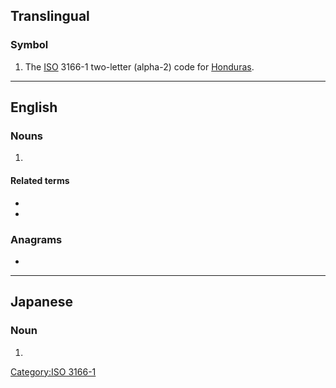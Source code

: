 {{also|hN|.hn|h*n|Hn.|ḥn|ḫn|ẖn}}
==Translingual==

===Symbol===
{{head|mul|symbol}}

# The [[ISO]] 3166-1 two-letter (alpha-2) code for [[Honduras]].

----

==English==
{{Wikipedia}}
===Nouns===
{{en-noun|HNs}}
# {{lb|en|military|US|nautical}} {{abbreviation of|hospitalman}}
====Related terms====
* {{l|en|HM}}
* {{l|en|HN}}

===Anagrams===
* {{anagrams|en|N.H.|NH}}

----

==Japanese==

===Noun===
{{ja-noun|ハンドルネーム}}

# {{abbreviation of|lang=ja|ハンドルネーム|tr=handoru nēmu||[[screen name]]}}

[[Category:ISO 3166-1]]